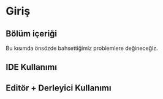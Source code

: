 # Giriş {#giris}

##  Bölüm içeriği

Bu kısımda önsözde bahsettiğimiz problemlere değineceğiz.

## IDE Kullanımı

## Editör + Derleyici Kullanımı


